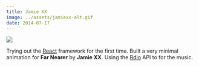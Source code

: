 ---
title: Jamie XX
image: ../assets/jamiexx-alt.gif
date: 2014-07-17
---

![](../assets/jamiexx.gif)

<DemoSource
  demo="http://winkervsbecks.github.io/jamieXX"
  source="https://github.com/winkerVSbecks/jamieXX"
/>

Trying out the [React](http://facebook.github.io/react/index.html) framework for the first time. Built a very minimal animation for **Far Nearer** by **Jamie XX**. Using the [Rdio](http://www.rdio.com/developers/docs) API to for the music.
